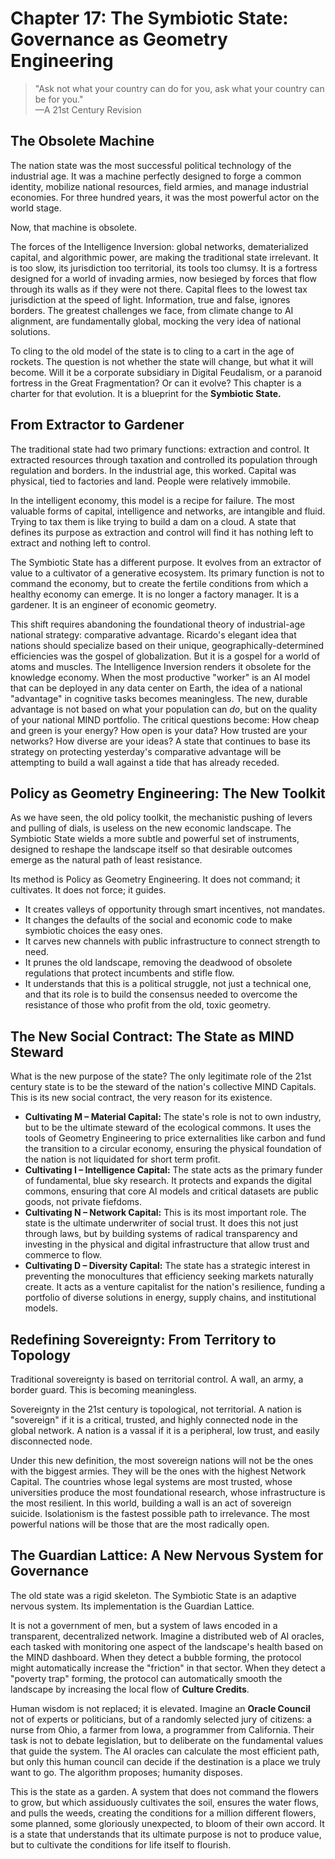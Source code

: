 # Chapter 17: The Symbiotic State: Governance as Geometry Engineering

> "Ask not what your country can do for you, ask what your country can be for you."  
> —A 21st Century Revision

## The Obsolete Machine

The nation state was the most successful political technology of the industrial age. It was a machine perfectly designed to forge a common identity, mobilize national resources, field armies, and manage industrial economies. For three hundred years, it was the most powerful actor on the world stage.

Now, that machine is obsolete.

The forces of the Intelligence Inversion: global networks, dematerialized capital, and algorithmic power, are making the traditional state irrelevant. It is too slow, its jurisdiction too territorial, its tools too clumsy. It is a fortress designed for a world of invading armies, now besieged by forces that flow through its walls as if they were not there. Capital flees to the lowest tax jurisdiction at the speed of light. Information, true and false, ignores borders. The greatest challenges we face, from climate change to AI alignment, are fundamentally global, mocking the very idea of national solutions.

To cling to the old model of the state is to cling to a cart in the age of rockets. The question is not whether the state will change, but what it will become. Will it be a corporate subsidiary in Digital Feudalism, or a paranoid fortress in the Great Fragmentation? Or can it evolve? This chapter is a charter for that evolution. It is a blueprint for the **Symbiotic State.**

## From Extractor to Gardener

The traditional state had two primary functions: extraction and control. It extracted resources through taxation and controlled its population through regulation and borders. In the industrial age, this worked. Capital was physical, tied to factories and land. People were relatively immobile.

In the intelligent economy, this model is a recipe for failure. The most valuable forms of capital, intelligence and networks, are intangible and fluid. Trying to tax them is like trying to build a dam on a cloud. A state that defines its purpose as extraction and control will find it has nothing left to extract and nothing left to control.

The Symbiotic State has a different purpose. It evolves from an extractor of value to a cultivator of a generative ecosystem. Its primary function is not to command the economy, but to create the fertile conditions from which a healthy economy can emerge. It is no longer a factory manager. It is a gardener. It is an engineer of economic geometry.

This shift requires abandoning the foundational theory of industrial-age national strategy: comparative advantage. Ricardo's elegant idea that nations should specialize based on their unique, geographically-determined efficiencies was the gospel of globalization. But it is a gospel for a world of atoms and muscles. The Intelligence Inversion renders it obsolete for the knowledge economy. When the most productive "worker" is an AI model that can be deployed in any data center on Earth, the idea of a national "advantage" in cognitive tasks becomes meaningless. The new, durable advantage is not based on what your population can _do_, but on the quality of your national MIND portfolio. The critical questions become: How cheap and green is your energy? How open is your data? How trusted are your networks? How diverse are your ideas? A state that continues to base its strategy on protecting yesterday's comparative advantage will be attempting to build a wall against a tide that has already receded.

## Policy as Geometry Engineering: The New Toolkit

As we have seen, the old policy toolkit, the mechanistic pushing of levers and pulling of dials, is useless on the new economic landscape. The Symbiotic State wields a more subtle and powerful set of instruments, designed to reshape the landscape itself so that desirable outcomes emerge as the natural path of least resistance.

Its method is Policy as Geometry Engineering. It does not command; it cultivates. It does not force; it guides.

- It creates valleys of opportunity through smart incentives, not mandates.
- It changes the defaults of the social and economic code to make symbiotic choices the easy ones.
- It carves new channels with public infrastructure to connect strength to need.
- It prunes the old landscape, removing the deadwood of obsolete regulations that protect incumbents and stifle flow.
- It understands that this is a political struggle, not just a technical one, and that its role is to build the consensus needed to overcome the resistance of those who profit from the old, toxic geometry.

## The New Social Contract: The State as MIND Steward

What is the new purpose of the state? The only legitimate role of the 21st century state is to be the steward of the nation's collective MIND Capitals. This is its new social contract, the very reason for its existence.

- **Cultivating M – Material Capital:** The state's role is not to own industry, but to be the ultimate steward of the ecological commons. It uses the tools of Geometry Engineering to price externalities like carbon and fund the transition to a circular economy, ensuring the physical foundation of the nation is not liquidated for short term profit.
- **Cultivating I – Intelligence Capital:** The state acts as the primary funder of fundamental, blue sky research. It protects and expands the digital commons, ensuring that core AI models and critical datasets are public goods, not private fiefdoms.
- **Cultivating N – Network Capital:** This is its most important role. The state is the ultimate underwriter of social trust. It does this not just through laws, but by building systems of radical transparency and investing in the physical and digital infrastructure that allow trust and commerce to flow.
- **Cultivating D – Diversity Capital:** The state has a strategic interest in preventing the monocultures that efficiency seeking markets naturally create. It acts as a venture capitalist for the nation's resilience, funding a portfolio of diverse solutions in energy, supply chains, and institutional models.

## Redefining Sovereignty: From Territory to Topology

Traditional sovereignty is based on territorial control. A wall, an army, a border guard. This is becoming meaningless.

Sovereignty in the 21st century is topological, not territorial. A nation is "sovereign" if it is a critical, trusted, and highly connected node in the global network. A nation is a vassal if it is a peripheral, low trust, and easily disconnected node.

Under this new definition, the most sovereign nations will not be the ones with the biggest armies. They will be the ones with the highest Network Capital. The countries whose legal systems are most trusted, whose universities produce the most foundational research, whose infrastructure is the most resilient. In this world, building a wall is an act of sovereign suicide. Isolationism is the fastest possible path to irrelevance. The most powerful nations will be those that are the most radically open.

## The Guardian Lattice: A New Nervous System for Governance

The old state was a rigid skeleton. The Symbiotic State is an adaptive nervous system. Its implementation is the Guardian Lattice.

It is not a government of men, but a system of laws encoded in a transparent, decentralized network. Imagine a distributed web of AI oracles, each tasked with monitoring one aspect of the landscape's health based on the MIND dashboard. When they detect a bubble forming, the protocol might automatically increase the "friction" in that sector. When they detect a "poverty trap" forming, the protocol can automatically smooth the landscape by increasing the local flow of **Culture Credits**.

Human wisdom is not replaced; it is elevated. Imagine an **Oracle Council** not of experts or politicians, but of a randomly selected jury of citizens: a nurse from Ohio, a farmer from Iowa, a programmer from California. Their task is not to debate legislation, but to deliberate on the fundamental values that guide the system. The AI oracles can calculate the most efficient path, but only this human council can decide if the destination is a place we truly want to go. The algorithm proposes; humanity disposes.

This is the state as a garden. A system that does not command the flowers to grow, but which assiduously cultivates the soil, ensures the water flows, and pulls the weeds, creating the conditions for a million different flowers, some planned, some gloriously unexpected, to bloom of their own accord. It is a state that understands that its ultimate purpose is not to produce value, but to cultivate the conditions for life itself to flourish.
